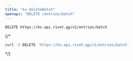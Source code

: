 ```yaml
---
title: "kv.deleteBatch"
openapi: "DELETE /entries/batch"
---
```


```
DELETE https://kv.api.rivet.gg/v1/entries/batch
```


{/*<RequestExample>
```bash curl
curl -X DELETE 'https://kv.api.rivet.gg/v1/entries/batch'
```
</RequestExample>*/}
